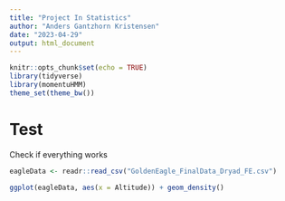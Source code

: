 ```yaml
---
title: "Project In Statistics"
author: "Anders Gantzhorn Kristensen"
date: "2023-04-29"
output: html_document
---
```


```r
knitr::opts_chunk$set(echo = TRUE)
library(tidyverse)
library(momentuHMM)
theme_set(theme_bw())
```

# Test

Check if everything works

```r
eagleData <- readr::read_csv("GoldenEagle_FinalData_Dryad_FE.csv")
```

```r
ggplot(eagleData, aes(x = Altitude)) + geom_density()
```


